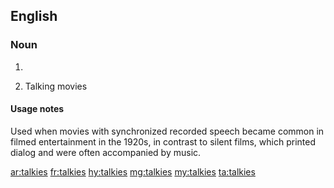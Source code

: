 ==English==

===Noun===
{{head|en|noun plural form}}

# {{plural of|talkie|lang=en}}
# {{lb|en|dated}} Talking movies

====Usage notes====
Used when movies with synchronized recorded speech became common in filmed entertainment in the 1920s, in contrast to silent films, which printed dialog and were often accompanied by music.

[[ar:talkies]]
[[fr:talkies]]
[[hy:talkies]]
[[mg:talkies]]
[[my:talkies]]
[[ta:talkies]]